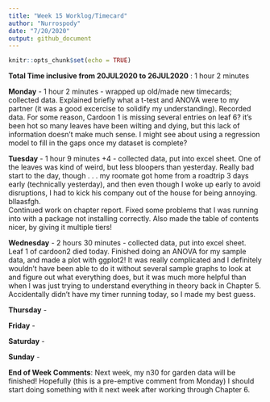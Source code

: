 ```yaml
---
title: "Week 15 Worklog/Timecard"
author: "Nurrospody"
date: "7/20/2020"
output: github_document
---
```


```r
knitr::opts_chunk$set(echo = TRUE)
```

**Total Time inclusive from 20JUL2020 to 26JUL2020** : 1 hour 2 minutes

**Monday** - 1 hour 2 minutes - wrapped up old/made new timecards; collected data.  Explained briefly what a t-test and ANOVA were to my partner (it was a good excercise to solidify my understanding).  Recorded data.  For some reason, Cardoon 1 is missing several entries on leaf 6?  it's been hot so many leaves have been wilting and dying, but this lack of information doesn't make much sense.  I might see about using a regression model to fill in the gaps once my dataset is complete?  

**Tuesday** - 1 hour 9 minutes +4 - collected data, put into excel sheet.  One of the leaves was kind of weird, but less bloopers than yesterday.  Really bad start to the day, though . . . my roomate got home from a roadtrip 3 days early (technically yesterday), and then even though I woke up early to avoid disruptions, I had to kick his company out of the house for being annoying.  bllaasfgh.  
Continued work on chapter report.  Fixed some problems that I was running into with a package not installing correctly.  Also made the table of contents nicer, by giving it multiple tiers!  

**Wednesday** - 2 hours 30 minutes - collected data, put into excel sheet.  Leaf 1 of cardoon2 died today.  Finished doing an ANOVA for my sample data, and made a plot with ggplot2!  It was really complicated and I definitely wouldn't have been able to do it without several sample graphs to look at and figure out what everything does, but it was much more helpful than when I was just trying to understand everything in theory back in Chapter 5.  Accidentally didn't have my timer running today, so I made my best guess.  

**Thursday** - 

**Friday** - 

**Saturday** -

**Sunday** - 

**End of Week Comments**: Next week, my n30 for garden data will be finished!  Hopefully (this is a pre-emptive comment from Monday) I should start doing something with it next week after working through Chapter 6.


 
